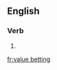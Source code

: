==English==

===Verb===
{{head|en|present participle}}

# {{present participle of|value bet|lang=en}}

[[fr:value betting]]